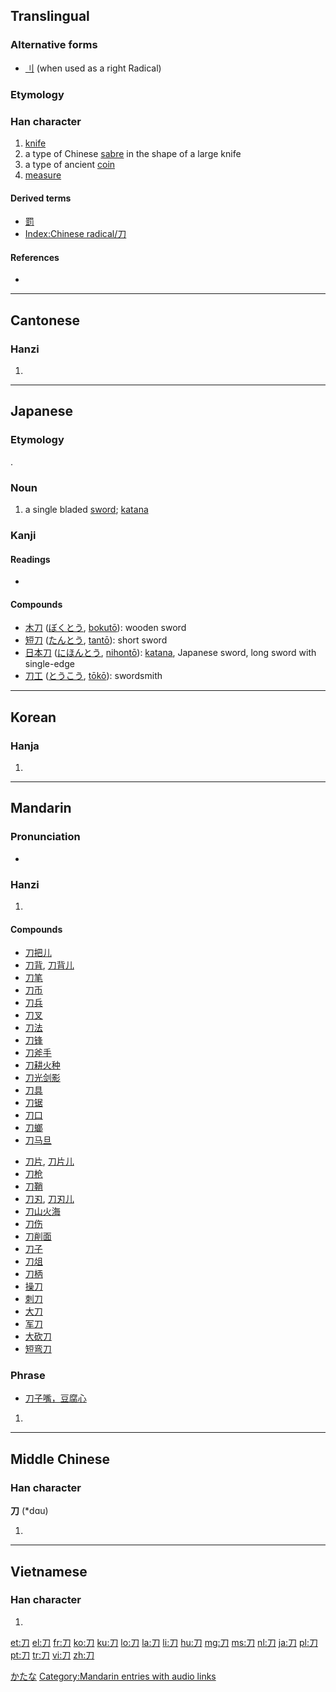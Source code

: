 ==Translingual==
{{stroke order|type=animate}}
===Alternative forms===
*[[刂]] (when used as a right Radical)

===Etymology===
{{liushu|p}}
{{Han etyl}}

===Han character===
{{Han char|rn=18|rad=刀|as=00|sn=2|four=1722<sub>0</sub>|canj=尸竹 (SH)}}

# [[knife]]
# a type of Chinese [[sabre]] in the shape of a large knife
# a type of ancient [[coin]]
# [[measure]]

====Derived terms====
* [[罰]]
* [[Index:Chinese radical/刀]]

====References====
* {{Han ref|kx=0135.240|dkj=01845|dj=0304.040|hdz=10319.120|uh=5200|ud=20992|bh=A44D|bd=42061}}

----

==Cantonese==

===Hanzi===
{{yue-hanzi|jyut=[[dou1]]|y=[[dou1]]}}

# {{defn|Cantonese|sort=刀00}}

----

==Japanese==

===Etymology===
{{compound|片|t1=one, piece|tr1=kata|刃|t2=blade|tr2=na|lang=ja}}.

===Noun===
{{ja-noun|k|hira=かたな|rom=katana}}

# a single bladed [[sword]]; [[katana]]

===Kanji===
{{ja-kanji|grade=2|rs=刀00}}

====Readings====
* {{ja-readings|on=[[とう]] (tō) < [[たう]] (tau), [[と]] (to)|kun=[[かたな]] (katana)}}

====Compounds====
* [[木刀]] ([[ぼくとう]], [[bokutō]]): wooden sword
* [[短刀]] ([[たんとう]], [[tantō]]): short sword
* [[日本刀]] ([[にほんとう]], [[nihontō]]): [[katana]], Japanese sword, long sword with single-edge
* [[刀工]] ([[とうこう]], [[tōkō]]): swordsmith

[[Category:ja:Weapons|かたな]]

----

==Korean==

===Hanja===
{{ko-hanja|hangeul=[[도]]|eumhun=칼|rv=do|mr=to}}

# {{defn|Korean|sort=刀00}}

----

==Mandarin==

===Pronunciation===
* {{audio|zh-dāo.ogg|audio}}

===Hanzi===
{{cmn-hanzi|pin=[[dāo]] ([[dao1]]), [[fèn]] ([[fen4]])|wg=tao<sup>1</sup>, fen<sup>4</sup>}}

# {{defn|Mandarin|sort=刀00}}

====Compounds====
{{top2}}
* [[刀把儿]]
* [[刀背]], [[刀背儿]]
* [[刀笔]]
* [[刀币]]
* [[刀兵]]
* [[刀叉]]
* [[刀法]]
* [[刀锋]]
* [[刀斧手]]
* [[刀耕火种]]
* [[刀光剑影]]
* [[刀具]]
* [[刀锯]]
* [[刀口]]
* [[刀螂]]
* [[刀马旦]]
{{mid2}}
* [[刀片]], [[刀片儿]]
* [[刀枪]]
* [[刀鞘]]
* [[刀刃]], [[刀刃儿]]
* [[刀山火海]]
* [[刀伤]]
* [[刀削面]]
* [[刀子]]
* [[刀俎]]
* [[刀柄]]
* [[操刀]]
* [[刺刀]]
* [[大刀]]
* [[军刀]]
* [[大砍刀]]
* [[短弯刀]]
{{bottom2}}

===Phrase===
* [[刀子嘴，豆腐心]]

# {{defn|Mandarin|sort=刀00}}

[[Category:Mandarin entries with audio links]]

----

==Middle Chinese==

===Han character===
'''刀''' (*dɑu)<!--asterisk indicates that this is a reconstructed pronunciation--><!--Unihan database uses the vowel ɑ instead of a; are these the same?-->

# {{defn|Middle Chinese|sort=刀00}}

----

==Vietnamese==

===Han character===
{{vi-hantu|[[đao]], [[dao]], [[đeo]]|rs=刀00}}

# {{defn|Vietnamese|sort=刀00}}

[[et:刀]]
[[el:刀]]
[[fr:刀]]
[[ko:刀]]
[[ku:刀]]
[[lo:刀]]
[[la:刀]]
[[li:刀]]
[[hu:刀]]
[[mg:刀]]
[[ms:刀]]
[[nl:刀]]
[[ja:刀]]
[[pl:刀]]
[[pt:刀]]
[[tr:刀]]
[[vi:刀]]
[[zh:刀]]